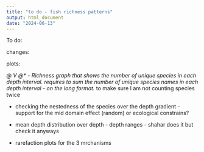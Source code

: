 ```yaml
---
title: "to do - fish richness patterns"
output: html_document
date: "2024-06-13"
---
```

To do:

changes:



plots:

*@ V @* - Richness graph that shows the number of unique species in each depth interval.
requires to sum the number of unique species names in each depth interval - on the long format.
* to make sure I am not counting species twice 


- checking the nestedness of the species over the depth gradient 
*-* support for the mid domain effect (random) or ecological constrains?

- mean depth distribution over depth - depth ranges - shahar does it but check it anyways

- rarefaction plots for the 3 mrchanisms